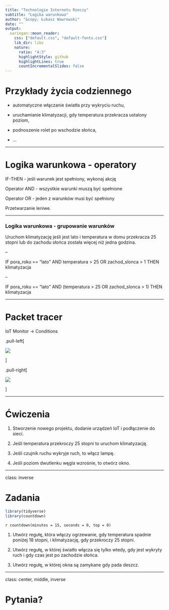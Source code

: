 ```yaml
---
title: "Technologie Internetu Rzeczy"
subtitle: "Logika warunkowa"
author: "&copy; Łukasz Wawrowski"
date: ""
output:
  xaringan::moon_reader:
    css: ["default.css", "default-fonts.css"]
    lib_dir: libs
    nature:
      ratio: "4:3"
      highlightStyle: github
      highlightLines: true
      countIncrementalSlides: false
---
```


# Przykłady życia codziennego

- automatyczne włączanie światła przy wykryciu ruchu,

- uruchamianie klimatyzacji, gdy temperatura przekracza ustalony poziom,

- podnoszenie rolet po wschodzie słońca,

- ...

---

# Logika warunkowa - operatory

IF-THEN - jeśli warunek jest spełniony, wykonaj akcję

Operator AND - wszystkie warunki muszą być spełnione

Operator OR - jeden z warunków musi być spełniony

Przetwarzanie leniwe.

---

### Logika warunkowa - grupowanie warunków

Uruchom klimatyzację jeśli jest lato i temperatura w domu przekracza 25 stopni lub do zachodu słońca została więcej niż jedna godzina.

--

IF pora_roku == "lato" AND temperatura > 25 OR zachod_slonca > 1 THEN klimatyzacja

--

IF pora_roku == "lato" AND (temperatura > 25 OR zachod_slonca > 1) THEN klimatyzacja

---

# Packet tracer

IoT Monitor -> Conditions

.pull-left[

![](img/pt_iot_monitor.png)

]

.pull-right[

![](img/pt_iot_rule.png)

]

---

# Ćwiczenia

1. Stworzenie nowego projektu, dodanie urządzeń IoT i podłączenie do sieci.

2. Jeśli temperatura przekroczy 25 stopni to uruchom klimatyzację.

3. Jeśli czujnik ruchu wykryje ruch, to włącz lampę.

4. Jeśli poziom dwutlenku węgla wzrośnie, to otwórz okno.

---

class: inverse

# Zadania

```r
library(tidyverse)
library(countdown)
```

`r countdown(minutes = 15, seconds = 0, top = 0)`

1. Utwórz regułę, która włączy ogrzewanie, gdy temperatura spadnie poniżej 18 stopni, i klimatyzację, gdy przekroczy 25 stopni.

2. Utwórz regułę, w której światło włącza się tylko wtedy, gdy jest wykryty ruch i gdy czas jest po zachodzie słońca.

3. Utwórz regułę, w której okna są zamykane gdy pada deszcz.

---

class: center, middle, inverse

# Pytania?